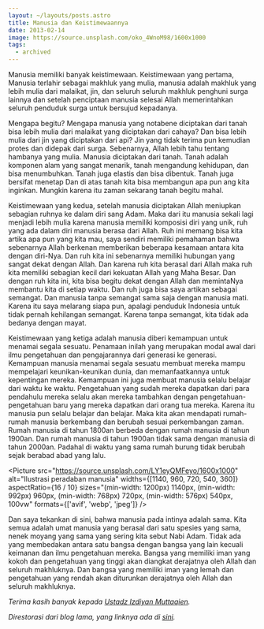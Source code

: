 ```yaml
---
layout: ~/layouts/posts.astro
title: Manusia dan Keistimewaannya
date: 2013-02-14
image: https://source.unsplash.com/oko_4WnoM98/1600x1000
tags:
  - archived
---
```


Manusia memiliki banyak keistimewaan. Keistimewaan yang pertama, Manusia terlahir sebagai makhluk yang mulia, manusia adalah makhluk yang lebih mulia dari malaikat, jin, dan seluruh seluruh makhluk penghuni surga lainnya dan setelah penciptaan manusia selesai Allah memerintahkan seluruh penduduk surga untuk bersujud kepadanya.

Mengapa begitu? Mengapa manusia yang notabene diciptakan dari tanah bisa lebih mulia dari malaikat yang diciptakan dari cahaya? Dan bisa lebih mulia dari jin yang diciptakan dari api? Jin yang tidak terima pun kemudian protes dan didepak dari surga. Sebenarnya, Allah lebih tahu tentang hambanya yang mulia. Manusia diciptakan dari tanah. Tanah adalah komponen alam yang sangat menarik, tanah mengandung kehidupan, dan bisa menumbuhkan. Tanah juga elastis dan bisa dibentuk. Tanah juga bersifat menetap Dan di atas tanah kita bisa membangun apa pun ang kita inginkan. Mungkin karena itu zaman sekarang tanah begitu mahal.

Keistimewaan yang kedua, setelah manusia diciptakan Allah meniupkan sebagian ruhnya ke dalam diri sang Adam. Maka dari itu manusia sekali lagi menjadi lebih mulia karena manusia memiliki komposisi diri yang unik, ruh yang ada dalam diri manusia berasa dari Allah. Ruh ini memang bisa kita artika apa pun yang kita mau, saya sendiri memiliki pemahaman bahwa sebenarnya Allah berkenan memberikan beberapa kesamaan antara kita dengan diri-Nya. Dan ruh kita ini sebenarnya memiliki hubungan yang sangat dekat dengan Allah. Dan karena ruh kita berasal dari Allah maka ruh kita memiliki sebagian kecil dari kekuatan Allah yang Maha Besar. Dan dengan ruh kita ini, kita bisa begitu dekat dengan Allah dan memintaNya membantu kita di setiap waktu. Dan ruh juga bisa saya artikan sebagai semangat. Dan manusia tanpa semangat sama saja dengan manusia mati. Karena itu saya melarang siapa pun, apalagi penduduk Indonesia untuk tidak pernah kehilangan semangat. Karena tanpa semangat, kita tidak ada bedanya dengan mayat.

Keistimewaan yang ketiga adalah manusia diberi kemampuan untuk menamai segala sesuatu. Penamaan inilah yang merupakan modal awal dari ilmu pengetahuan dan pengajarannya dari generasi ke generasi. Kemampuan manusia menamai segala sesuatu membuat mereka mampu mempelajari keunikan-keunikan dunia, dan memanfaatkannya untuk kepentingan mereka. Kemampuan ini juga membuat manusia selalu belajar dari waktu ke waktu. Pengetahuan yang sudah mereka dapatkan dari para pendahulu mereka selalu akan mereka tambahkan dengan pengetahuan-pengetahuan baru yang mereka dapatkan dari orang tua mereka. Karena itu manusia pun selalu belajar dan belajar. Maka kita akan mendapati rumah-rumah manusia berkembang dan berubah sesuai perkembangan zaman. Rumah manusia di tahun 1800an berbeda dengan rumah manusia di tahun 1900an. Dan rumah manusia di tahun 1900an tidak sama dengan manusia di tahun 2000an. Padahal di waktu yang sama rumah burung tidak berubah sejak berabad abad yang lalu.


<Picture
  src="https://source.unsplash.com/LY1eyQMFeyo/1600x1000"
  alt="Ilustrasi peradaban manusia"
  widths={[1140, 960, 720, 540, 360]}
  aspectRatio={16 / 10}
  sizes="(min-width: 1200px) 1140px, (min-width: 992px) 960px, (min-width: 768px) 720px, (min-width: 576px) 540px, 100vw"
  formats={['avif', 'webp', 'jpeg']}
/>

Dan saya tekankan di sini, bahwa manusia pada intinya adalah sama. Kita semua adalah umat manusia yang berasal dari satu spesies yang sama, nenek moyang yang sama yang sering kita sebut Nabi Adam. Tidak ada yang membedakan antara satu bangsa dengan bangsa yang lain kecuali keimanan dan ilmu pengetahuan mereka. Bangsa yang memiliki iman yang kokoh dan pengetahuan yang tinggi akan diangkat derajatnya oleh Allah dan seluruh makhluknya. Dan bangsa yang memiliki iman yang lemah dan pengetahuan yang rendah akan diturunkan derajatnya oleh Allah dan seluruh makhluknya.

_Terima kasih banyak kepada [Ustadz Izdiyan Muttaqien](http://izdiyan.blogspot.com/2013/02/manusia-dan-keistimewaannya.html)._

_Direstorasi dari blog lama, yang linknya ada di [sini](https://web.archive.org/web/20130217224707/http://radenazure.wordpress.com/2013/02/14/manusia-keistimewaannya/)._
